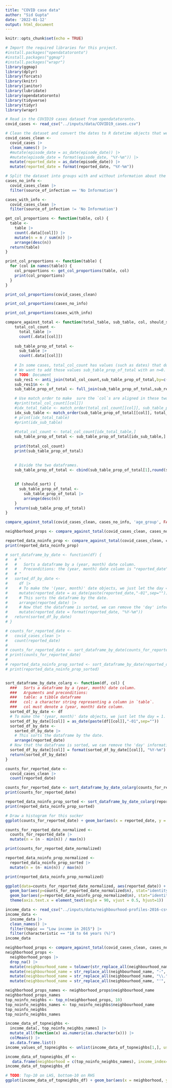 ```yaml
---
title: "COVID case data"
author: "Sid Gupta"
date: '2022-01-12'
output: html_document
---
```


```r
knitr::opts_chunk$set(echo = TRUE)
```

```r

# Import the required libraries for this project.
#install.packages("opendatatoronto")
#install.packages("ggmap")
#install.packages("wrapr")
library(ggmap)
library(dplyr)
library(forcats)
library(knitr)
library(janitor)
library(lubridate)
library(opendatatoronto)
library(tidyverse)
library(tidyr)
library(wrapr)

```

```r
# Read in the COVID19 cases dataset from opendatatoronto.
covid_cases <- read_csv("../inputs/data/COVID19_cases.csv")
```

```r
# Clean the dataset and convert the dates to R datetime objects that we can bin and compare.
covid_cases_clean <-
  covid_cases |> 
  clean_names() |>
  #mutate(episode_date = as_date(episode_date)) |>
  #mutate(episode_date = format(episode_date, "%Y-%m")) |>
  mutate(reported_date = as_date(episode_date)) |>
  mutate(reported_date = format(reported_date, "%Y-%m"))
```

```r
# Split the dataset into groups with and without information about the source of infection.
cases_no_info <-
  covid_cases_clean |>
  filter(source_of_infection == 'No Information')

cases_with_info <-
  covid_cases_clean |>
  filter(source_of_infection != 'No Information')
```


```r

get_col_proportions <- function(table, col) {
  table <- 
    table |>
    count(.data[[col]]) |>
    mutate(n = n / sum(n)) |>
    arrange(desc(n))
  return(table)
}

print_col_proportions <- function(table) {
  for (col in names(table)) {
    col_proportions <- get_col_proportions(table, col)
    print(col_proportions)
  }
}
```

```r
print_col_proportions(covid_cases_clean)
```

```r
print_col_proportions(cases_no_info)
```

```r
print_col_proportions(cases_with_info)
```


```r

compare_against_total <- function(total_table, sub_table, col, should_sort) {
    total_col_count <-     
      total_table |>
      count(.data[[col]])
    
    sub_table_prop_of_total <-
      sub_table |>
      count(.data[[col]])
    
    # In some cases, total_col_count has values (such as dates) that do not exist in sub_table_prop_of_total.
    # We want to add those values sub_table_prop_of_total with an n=0.
    # TODO: Document
    sub_res1 <- anti_join(total_col_count,sub_table_prop_of_total,by=c(col))
    sub_res1$n <- 0
    sub_table_prop_of_total <- full_join(sub_table_prop_of_total,sub_res1,by=c(col,"n"))

    # Use match_order to make  sure the `col`s are aligned in these two dataframes.
    #print(total_col_count[[col]])
    #idx_total_table <- match_order(total_col_count[[col]], sub_table_prop_of_total[[col]])
    idx_sub_table <- match_order(sub_table_prop_of_total[[col]], total_col_count[[col]])
    # print(idx_total_table)
    #print(idx_sub_table)
    
    #total_col_count <- total_col_count[idx_total_table,]
    sub_table_prop_of_total <- sub_table_prop_of_total[idx_sub_table,]
    
    print(total_col_count)
    print(sub_table_prop_of_total)
    

    # Divide the two dataframes. 
    sub_table_prop_of_total <- cbind(sub_table_prop_of_total[1],round(sub_table_prop_of_total[-1]/total_col_count[-1],3))
    
    
    if (should_sort) {
      sub_table_prop_of_total <-
        sub_table_prop_of_total |>
        arrange(desc(n))
    }
    return(sub_table_prop_of_total)
}

```

```r
compare_against_total(covid_cases_clean, cases_no_info, 'age_group', FALSE)
```

```r
neighborhood_props <- compare_against_total(covid_cases_clean, cases_no_info, 'neighbourhood_name', TRUE)
```


```r

reported_data_noinfo_prop <- compare_against_total(covid_cases_clean, cases_no_info, 'reported_date', TRUE)
print(reported_data_noinfo_prop)
```

```r

# sort_dataframe_by_date <- function(df) {
#   # "
#   #   Sorts a dataframe by a (year, month) date column.
#   #   Preconditions: the (year, month) date column is "reported_date"
#   # "
#   sorted_df_by_date <-
#     df |>
#     # To make the '(year, month)' date objects, we just let the day = 1.
#     mutate(reported_date = as_date(paste(reported_date,"-01",sep=""))) |>
#     # This sorts the dataframe by the date.
#     arrange(reported_date) |>
#     # Now that the dataframe is sorted, we can remove the 'day' information.  
#     mutate(reported_date = format(reported_date, "%Y-%m"))
#   return(sorted_df_by_date)
# }

# counts_for_reported_date <- 
#   covid_cases_clean |> 
#   count(reported_date)
# 
# counts_for_reported_date <- sort_dataframe_by_date(counts_for_reported_date)
# print(counts_for_reported_date)
# 
# reported_data_noinfo_prop_sorted <- sort_dataframe_by_date(reported_data_noinfo_prop)
# print(reported_data_noinfo_prop_sorted)


sort_dataframe_by_date_colarg <- function(df, col) {
  ###   Sorts a dataframe by a (year, month) date column.
  ###   Arguments and preconditions:
  ###   table: a tibble dataframe
  ###   col: a character string representing a column in `table`.
  ###   col must denote a (year, month) date column.
  sorted_df_by_date <- df
  # To make the '(year, month)' date objects, we just let the day = 1.
  sorted_df_by_date[[col]] = as_date(paste(df[[col]],"-01",sep=""))
  sorted_df_by_date <-
    sorted_df_by_date |>
    # This sorts the dataframe by the date.
    arrange(reported_date)
  # Now that the dataframe is sorted, we can remove the 'day' information.  
  sorted_df_by_date[[col]] = format(sorted_df_by_date[[col]], "%Y-%m")
  return(sorted_df_by_date)
}

counts_for_reported_date <-
  covid_cases_clean |>
  count(reported_date)

counts_for_reported_date <- sort_dataframe_by_date_colarg(counts_for_reported_date, "reported_date")
print(counts_for_reported_date)

reported_data_noinfo_prop_sorted <- sort_dataframe_by_date_colarg(reported_data_noinfo_prop, "reported_date")
print(reported_data_noinfo_prop_sorted)

```
```r
# Draw a histogram for this sucker
ggplot(counts_for_reported_date) + geom_bar(aes(x = reported_date, y = n), stat="identity") + theme(axis.text.x = element_text(angle = 90, vjust = 0.5, hjust=1))
```

```r

counts_for_reported_date_normalized <- 
  counts_for_reported_date |> 
  mutate(n = (n - min(n)) / max(n))

print(counts_for_reported_date_normalized)

reported_data_noinfo_prop_normalized <- 
  reported_data_noinfo_prop_sorted |> 
  mutate(n = (n- min(n)) / max(n))

print(reported_data_noinfo_prop_normalized)
```

```r
ggplot(data=counts_for_reported_date_normalized, aes(reported_date)) +
  geom_bar(aes(y=counts_for_reported_date_normalized$n), stat="identity", position ="identity", alpha=.5, fill='lightblue', color='lightblue4') +
  geom_bar(aes(y=reported_data_noinfo_prop_normalized$n), stat="identity", position="identity", alpha=.3, fill='pink', color='red') + 
  theme(axis.text.x = element_text(angle = 90, vjust = 0.5, hjust=1))
```


```r
income_data <- read_csv("../inputs/data/neighbourhood-profiles-2016-csv.csv")
income_data <-
  income_data |>
  clean_names() |>
  filter(topic == "Low income in 2015") |>
  filter(characteristic == "18 to 64 years (%)")
income_data

```

```r
neighborhood_props <- compare_against_total(covid_cases_clean, cases_no_info, 'neighbourhood_name', TRUE)
neighborhood_props <-
  neighborhood_props |>
  drop_na() |>
  mutate(neighbourhood_name = tolower(str_replace_all(neighbourhood_name, " ", "_"))) |>
  mutate(neighbourhood_name = str_replace_all(neighbourhood_name, "-", "_")) |>
  mutate(neighbourhood_name = str_replace_all(neighbourhood_name, "\\.", "_")) |>
  mutate(neighbourhood_name = str_replace_all(neighbourhood_name, "'", "_"))

neighborhood_props_names <- neighborhood_props$neighbourhood_name
neighborhood_props_names
top_noinfo_neighbs <- top_n(neighborhood_props, 10)
top_noinfo_neighbs_names <- top_noinfo_neighbs$neighbourhood_name
top_noinfo_neighbs
top_noinfo_neighbs_names
```

```r
income_data_of_topneighbs <-
  income_data[, top_noinfo_neighbs_names] |>
  mutate_all(function(x) as.numeric(as.character(x))) |>
  colMeans() |>
  as.data.frame.list()
income_values_of_topneighbs <- unlist(income_data_of_topneighbs[1,], use.names = FALSE)

income_data_of_topneighbs_df <- 
   data.frame(neighborhood = c(top_noinfo_neighbs_names), income_index=(income_values_of_topneighbs))
income_data_of_topneighbs_df

# TODO: Top-10 on LHS, bottom-10 on RHS
ggplot(income_data_of_topneighbs_df) + geom_bar(aes(x = neighborhood, y = income_index), stat="identity") + theme(axis.text.x = element_text(angle = 90, vjust = 0.5, hjust=1))
```

```r

```

```r

```

